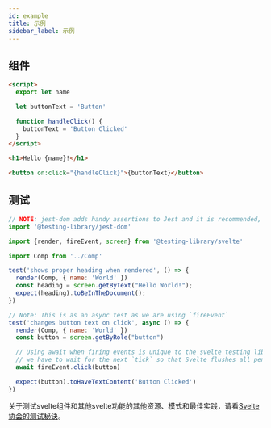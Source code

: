 ```yaml
---
id: example
title: 示例
sidebar_label: 示例
---
```


## 组件

```html
<script>
  export let name

  let buttonText = 'Button'

  function handleClick() {
    buttonText = 'Button Clicked'
  }
</script>

<h1>Hello {name}!</h1>

<button on:click="{handleClick}">{buttonText}</button>
```

## 测试

```js
// NOTE: jest-dom adds handy assertions to Jest and it is recommended, but not required.
import '@testing-library/jest-dom'

import {render, fireEvent, screen} from '@testing-library/svelte'

import Comp from '../Comp'

test('shows proper heading when rendered', () => {
  render(Comp, { name: 'World' })
  const heading = screen.getByText("Hello World!");
  expect(heading).toBeInTheDocument();
})

// Note: This is as an async test as we are using `fireEvent`
test('changes button text on click', async () => {
  render(Comp, { name: 'World' })
  const button = screen.getByRole("button")

  // Using await when firing events is unique to the svelte testing library because
  // we have to wait for the next `tick` so that Svelte flushes all pending state changes.
  await fireEvent.click(button)

  expect(button).toHaveTextContent('Button Clicked')
})
```

关于测试svelte组件和其他svelte功能的其他资源、模式和最佳实践，请看[Svelte协会的测试秘诀](https://sveltesociety.dev/recipes/testing-and-debugging/unit-testing-svelte-component)。